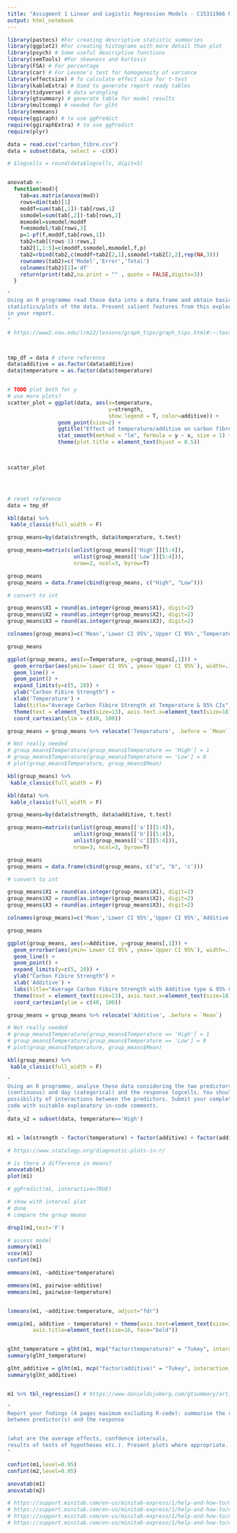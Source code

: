 ```yaml
---
title: "Assigment 1 Linear and Logistic Regression Models - C15311966 Maks Drzezdzon"
output: html_notebook
---
```




```r
library(pastecs) #For creating descriptive statistic summaries
library(ggplot2) #For creating histograms with more detail than plot
library(psych) # Some useful descriptive functions
library(semTools) #For skewness and kurtosis
library(FSA) # For percentage
library(car) # For Levene's test for homogeneity of variance 
library(effectsize) # To calculate effect size for t-test
library(kableExtra) # Used to generate report ready tables
library(tidyverse) # data wrangling 
library(gtsummary) # generate table for model results 
library(multcomp) # needed for glht 
library(emmeans)
require(ggiraph) # to use ggPredict
require(ggiraphExtra) # to use ggPredict
require(plyr)

data = read.csv("carbon_fibre.csv")
data = subset(data, select = -c(X))

# $logcells = round(data$logcells, digit=5)


anovatab <-
  function(mod){
    tab=as.matrix(anova(mod))
    rows=dim(tab)[1]
    moddf=sum(tab[,1])-tab[rows,1]
    ssmodel=sum(tab[,2])-tab[rows,2]
    msmodel=ssmodel/moddf
    f=msmodel/tab[rows,3]
    p=1-pf(f,moddf,tab[rows,1])
    tab2=tab[(rows-1):rows,]
    tab2[1,1:5]=c(moddf,ssmodel,msmodel,f,p)
    tab2=rbind(tab2,c(moddf+tab2[2,1],ssmodel+tab2[2,2],rep(NA,3)))
    rownames(tab2)=c('Model','Error','Total')
    colnames(tab2)[1]='df'
    return(print(tab2,na.print = "" , quote = FALSE,digits=3))
  }


```



```r
"
Using an R programme read these data into a data.frame and obtain basic descriptive
statistics/plots of the data. Present salient features from this exploratory data analysis
in your report.
"

# https://www2.nau.edu/lrm22/lessons/graph_tips/graph_tips.html#:~:text=The%20independent%20variable%20belongs%20on,%2Daxis%20(vertical%20line).



tmp_df = data # store reference
data$additive = as.factor(data$additive)
data$temperature = as.factor(data$temperature)


# TODO plot both for y
# use more plots?
scatter_plot = ggplot(data, aes(x=temperature,
                                y=strength, 
                                show.legend = T, color=additive)) + 
                geom_point(size=2) + 
                ggtitle("Effect of temperature/additive on carbon fibre strength") + 
                stat_smooth(method = "lm", formula = y ~ x, size = 1) + 
                theme(plot.title = element_text(hjust = 0.5))

  

scatter_plot




# reset reference 
data = tmp_df


```


```r
kbl(data) %>%
 kable_classic(full_width = F)

group_means=by(data$strength, data$temperature, t.test)

group_means=matrix(c(unlist(group_means[['High']][5:4]),
                     unlist(group_means[['Low']][5:4])),
                     nrow=2, ncol=3, byrow=T)

group_means
group_means = data.frame(cbind(group_means, c("High", "Low")))

# convert to int

group_means$X1 = round(as.integer(group_means$X1), digit=2)
group_means$X2 = round(as.integer(group_means$X2), digit=2)
group_means$X3 = round(as.integer(group_means$X3), digit=2)

colnames(group_means)=c('Mean','Lower CI 95%','Upper CI 95%','Temperature')

group_means

ggplot(group_means, aes(x=Temperature, y=group_means[,1])) +
  geom_errorbar(aes(ymin=`Lower CI 95%`, ymax=`Upper CI 95%`), width=.1) +
  geom_line() + 
  geom_point() + 
  expand_limits(y=c(5, 20)) + 
  ylab("Carbon Fibire Strength") +
  xlab('Temperature') + 
  labs(title="Average Carbon Fibire Strength at Temperature & 95% CIs") + 
  theme(text = element_text(size=13), axis.text.x=element_text(size=18), plot.title = element_text(hjust = 0.5)) +
  coord_cartesian(ylim = c(40, 100))

group_means = group_means %>% relocate('Temperature', .before = `Mean`)

# Not really needed
# group_means$Temperature[group_means$Temperature == 'High'] = 1
# group_means$Temperature[group_means$Temperature == 'Low'] = 0
# plot(group_means$Temperature, group_means$Mean)

kbl(group_means) %>%
 kable_classic(full_width = F)

```


```r
kbl(data) %>%
 kable_classic(full_width = F)

group_means=by(data$strength, data$additive, t.test)

group_means=matrix(c(unlist(group_means[['a']][5:4]),
                     unlist(group_means[['b']][5:4]),
                     unlist(group_means[['c']][5:4])),
                     nrow=3, ncol=3, byrow=T)

group_means
group_means = data.frame(cbind(group_means, c("a", "b", 'c')))

# convert to int

group_means$X1 = round(as.integer(group_means$X1), digit=2)
group_means$X2 = round(as.integer(group_means$X2), digit=2)
group_means$X3 = round(as.integer(group_means$X3), digit=2)

colnames(group_means)=c('Mean','Lower CI 95%','Upper CI 95%','Additive')

group_means

ggplot(group_means, aes(x=Additive, y=group_means[,1])) +
  geom_errorbar(aes(ymin=`Lower CI 95%`, ymax=`Upper CI 95%`), width=.1) +
  geom_line() + 
  geom_point() + 
  expand_limits(y=c(5, 20)) + 
  ylab("Carbon Fibire Strength") +
  xlab('Additive') + 
  labs(title="Average Carbon Fibire Strength with Additive type & 95% CIs") + 
  theme(text = element_text(size=13), axis.text.x=element_text(size=18), plot.title = element_text(hjust = 0.5)) +
  coord_cartesian(ylim = c(40, 100))

group_means = group_means %>% relocate('Additive', .before = `Mean`)

# Not really needed
# group_means$Temperature[group_means$Temperature == 'High'] = 1
# group_means$Temperature[group_means$Temperature == 'Low'] = 0
# plot(group_means$Temperature, group_means$Mean)

kbl(group_means) %>%
 kable_classic(full_width = F)

```


```r
"
Using an R programme, analyse these data considering the two predictors, i.e. time
(continuous) and day (categorical) and the response logcells. You should consider the
possibility of interactions between the predictors. Submit your complete R programme
code with suitable explanatory in-code comments.
"
data_v2 = subset(data, temperature=='High')


m1 = lm(strength ~ factor(temperature) + factor(additive) + factor(additive):factor(temperature), data = data)

# https://www.statology.org/diagnostic-plots-in-r/

# is there a difference in means?
anovatab(m1)
plot(m1)

# ggPredict(m1, interactive=TRUE)

# show with interval plot
# done
# compare the group means

drop1(m1,test='F')

# assess model
summary(m1)
vcov(m1)
confint(m1)

emmeans(m1, ~additive*temperature)

emmeans(m1, pairwise~additive)
emmeans(m1, pairwise~temperature)


lsmeans(m1, ~additive:temperature, adjust="fdr")

emmip(m1, additive ~ temperature) + theme(axis.text=element_text(size=14),
        axis.title=element_text(size=16, face="bold"))


glht_temperature = glht(m1, mcp("factor(temperature)" = "Tukey", interaction_average=TRUE))
summary(glht_temperature)

glht_additive = glht(m1, mcp("factor(additive)" = "Tukey", interaction_average=TRUE))
summary(glht_additive)


m1 %>% tbl_regression() # https://www.danieldsjoberg.com/gtsummary/articles/tbl_regression.html


```


```r
"
Report your fndings (4 pages maximum excluding R-code): summarise the relationship
between predictor(s) and the response


(what are the average effects, confdence intervals,
results of tests of hypotheses etc.). Present plots where appropriate.
"

confint(m1,level=0.95)
confint(m2,level=0.95)

anovatab(m1)
anovatab(m2)

# https://support.minitab.com/en-us/minitab-express/1/help-and-how-to/modeling-statistics/anova/how-to/one-way-anova/interpret-the-results/key-results/
# https://support.minitab.com/en-us/minitab-express/1/help-and-how-to/modeling-statistics/regression/how-to/multiple-regression/before-you-start/overview/
# https://support.minitab.com/en-us/minitab-express/1/help-and-how-to/modeling-statistics/regression/how-to/simple-regression/before-you-start/overview/
# https://support.minitab.com/en-us/minitab-express/1/help-and-how-to/modeling-statistics/regression/how-to/covariance/overview/


```